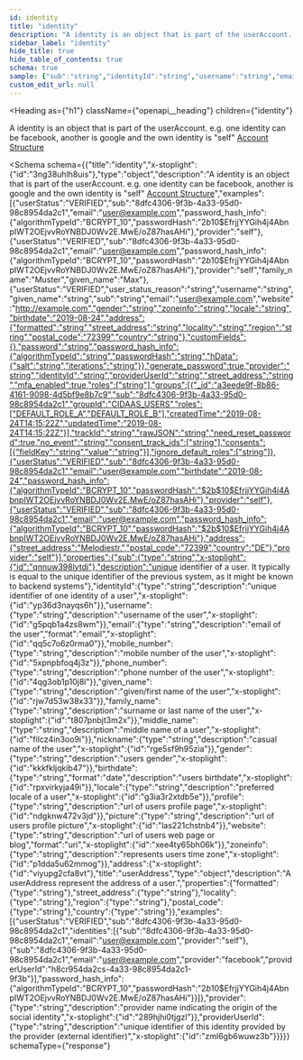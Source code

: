 ```yaml
---
id: identity
title: "identity"
description: "A identity is an object that is part of the userAccount. e.g. one identity can be facebook, another is google and the own identity is 'self' [Account Structure](https://docs.cidaas.com/docs/cidaas-iam/lk2jad569k5rd-schema-of-user-accounts)"
sidebar_label: "identity"
hide_title: true
hide_table_of_contents: true
schema: true
sample: {"sub":"string","identityId":"string","username":"string","email":"user@example.com","mobile_number":"string","phone_number":"string","given_name":"string","family_name":"string","middle_name":"string","nickname":"string","gender":"string","birthdate":"2024-07-29","locale":"string","profile":"string","picture":"string","website":"string","zoneinfo":"string","address":{"formatted":"string","street_address":"string","locality":"string","region":"string","postal_code":"string","country":"string"},"provider":"string","providerUserId":"string"}
custom_edit_url: null
---
```



<Heading
  as={"h1"}
  className={"openapi__heading"}
  children={"identity"}
>
</Heading>



A identity is an object that is part of the userAccount. e.g. one identity can be facebook, another is google and the own identity is "self" [Account Structure](https://docs.cidaas.com/docs/cidaas-iam/lk2jad569k5rd-schema-of-user-accounts)

<Schema
  schema={{"title":"identity","x-stoplight":{"id":"3ng38uhlh8uis"},"type":"object","description":"A identity is an object that is part of the userAccount. e.g. one identity can be facebook, another is google and the own identity is \"self\" [Account Structure](https://docs.cidaas.com/docs/cidaas-iam/lk2jad569k5rd-schema-of-user-accounts)","examples":[{"userStatus":"VERIFIED","sub":"8dfc4306-9f3b-4a33-95d0-98c8954da2c1","email":"user@example.com","password_hash_info":{"algorithmTypeId":"BCRYPT_10","passwordHash":"$2b$10$EfrjjYYGih4j4AbnpIWT2OEjvvRoYNBDJ0Wv2E.MwE/oZ87hasAHi"},"provider":"self"},{"userStatus":"VERIFIED","sub":"8dfc4306-9f3b-4a33-95d0-98c8954da2c1","email":"user@example.com","password_hash_info":{"algorithmTypeId":"BCRYPT_10","passwordHash":"$2b$10$EfrjjYYGih4j4AbnpIWT2OEjvvRoYNBDJ0Wv2E.MwE/oZ87hasAHi"},"provider":"self","family_name":"Muster","given_name":"Max"},{"userStatus":"VERIFIED","user_status_reason":"string","username":"string","given_name":"string","sub":"string","email":"user@example.com","website":"http://example.com","gender":"string","zoneinfo":"string","locale":"string","birthdate":"2019-08-24","address":{"formatted":"string","street_address":"string","locality":"string","region":"string","postal_code":"72399","country":"string"},"customFields":{},"password":"string","password_hash_info":{"algorithmTypeId":"string","passwordHash":"string","hData":{"salt":"string","iterations":"string"}},"generate_password":true,"provider":"string","identityId":"string","providerUserId":"string","street_address":"string","mfa_enabled":true,"roles":["string"],"groups":[{"_id":"a3eede9f-8b86-4161-9098-4d5bf9e8b7c9","sub":"8dfc4306-9f3b-4a33-95d0-98c8954da2c1","groupId":"CIDAAS_USERS","roles":["DEFAULT_ROLE_A","DEFAULT_ROLE_B"],"createdTime":"2019-08-24T14:15:22Z","updatedTime":"2019-08-24T14:15:22Z"}],"trackId":"string","rawJSON":"string","need_reset_password":true,"no_event":"string","consent_track_ids":["string"],"consents":[{"fieldKey":"string","value":"string"}],"ignore_default_roles":["string"]},{"userStatus":"VERIFIED","sub":"8dfc4306-9f3b-4a33-95d0-98c8954da2c1","email":"user@example.com","birthdate":"2019-08-24","password_hash_info":{"algorithmTypeId":"BCRYPT_10","passwordHash":"$2b$10$EfrjjYYGih4j4AbnpIWT2OEjvvRoYNBDJ0Wv2E.MwE/oZ87hasAHi"},"provider":"self"},{"userStatus":"VERIFIED","sub":"8dfc4306-9f3b-4a33-95d0-98c8954da2c1","email":"user@example.com","password_hash_info":{"algorithmTypeId":"BCRYPT_10","passwordHash":"$2b$10$EfrjjYYGih4j4AbnpIWT2OEjvvRoYNBDJ0Wv2E.MwE/oZ87hasAHi"},"address":{"street_address":"Melodiestr.","postal_code":"72399","country":"DE"},"provider":"self"}],"properties":{"sub":{"type":"string","x-stoplight":{"id":"qnnuw398lytdj"},"description":"unique identifier of a user. It typically is equal to the unique identifier of the previous system, as it might be known to backend systems"},"identityId":{"type":"string","description":"unique identifier of one identity of a user","x-stoplight":{"id":"yp36d3nayqs6h"}},"username":{"type":"string","description":"username of the user","x-stoplight":{"id":"g5pqb1a4zs8wm"}},"email":{"type":"string","description":"email of the user","format":"email","x-stoplight":{"id":"qq5c7o6z0rma0"}},"mobile_number":{"type":"string","description":"mobile number of the user","x-stoplight":{"id":"5xpnpbfoq4j3z"}},"phone_number":{"type":"string","description":"phone number of the user","x-stoplight":{"id":"4qg3ob1p10j8l"}},"given_name":{"type":"string","description":"given/first name of the user","x-stoplight":{"id":"rjw7d53w38x33"}},"family_name":{"type":"string","description":"surname or last name of the user","x-stoplight":{"id":"t807pnbjt3m2x"}},"middle_name":{"type":"string","description":"middle name of a user","x-stoplight":{"id":"filcz4in3oo9i"}},"nickname":{"type":"string","description":"casual name of the user","x-stoplight":{"id":"rge5sf9h95zia"}},"gender":{"type":"string","description":"users gender","x-stoplight":{"id":"kkkfkljqkib47"}},"birthdate":{"type":"string","format":"date","description":"users birthdate","x-stoplight":{"id":"rpxvirkyja49i"}},"locale":{"type":"string","description":"preferred locale of a user","x-stoplight":{"id":"g3ia3r2xtdb5e"}},"profile":{"type":"string","description":"url of users profile page","x-stoplight":{"id":"ndgknw472v3jd"}},"picture":{"type":"string","description":"url of users profile picture","x-stoplight":{"id":"las221chstnb4"}},"website":{"type":"string","description":"url of users web page or blog","format":"uri","x-stoplight":{"id":"xee4ty65bh06k"}},"zoneinfo":{"type":"string","description":"represents users time zone","x-stoplight":{"id":"p1dda5u62mmog"}},"address":{"x-stoplight":{"id":"viyupg2cfa8vt"},"title":"userAddress","type":"object","description":"A userAddress represent the address of a user.","properties":{"formatted":{"type":"string"},"street_address":{"type":"string"},"locality":{"type":"string"},"region":{"type":"string"},"postal_code":{"type":"string"},"country":{"type":"string"}},"examples":[{"userStatus":"VERIFIED","sub":"8dfc4306-9f3b-4a33-95d0-98c8954da2c1","identities":[{"sub":"8dfc4306-9f3b-4a33-95d0-98c8954da2c1","email":"user@example.com","provider":"self"},{"sub":"8dfc4306-9f3b-4a33-95d0-98c8954da2c1","email":"user@example.com","provider":"facebook","providerUserId":"h8cr954da2cs-4a33-98c8954da2c1-9f3b"}],"password_hash_info":{"algorithmTypeId":"BCRYPT_10","passwordHash":"$2b$10$EfrjjYYGih4j4AbnpIWT2OEjvvRoYNBDJ0Wv2E.MwE/oZ87hasAHi"}}]},"provider":{"type":"string","description":"provider name indicating the origin of the social identity","x-stoplight":{"id":"289hjhi0tjgzl"}},"providerUserId":{"type":"string","description":"unique identifier of this identity provided by the provider (external identifier)","x-stoplight":{"id":"zml6gb6wuwz3b"}}}}}
  schemaType={"response"}
>
  
</Schema>
            